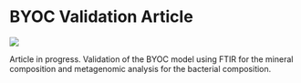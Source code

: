 # BYOC Validation Article

<!-- chapter status badge -->
![](https://img.shields.io/badge/status-analysis-orange)

Article in progress. Validation of the BYOC model using FTIR for the mineral
composition and metagenomic analysis for the bacterial composition.